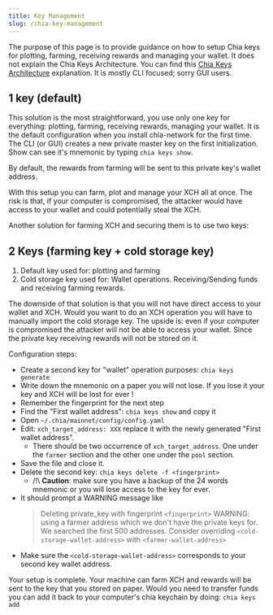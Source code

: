 ```yaml
---
title: Key Management
slug: /chia-key-management
---
```


The purpose of this page is to provide guidance on how to setup Chia keys for plotting, farming, receiving rewards and managing your wallet.
It does not explain the Chia Keys Architecture. You can find this [Chia Keys Architecture](/key-architecture) explanation.
It is mostly CLI focused; sorry GUI users.

## 1 key (default)

This solution is the most straightforward, you use only one key for everything: plotting, farming, receiving rewards, managing your wallet.
It is the default configuration when you install chia-network for the first time.
The CLI (or GUI) creates a new private master key on the first initialization. Show can see it's mnemonic by typing `chia keys show`.

By default, the rewards from farming will be sent to this private key's wallet address.

With this setup you can farm, plot and manage your XCH all at once.
The risk is that, if your computer is compromised, the attacker would have access to your wallet and could potentially steal the XCH.

Another solution for farming XCH and securing them is to use two keys:

## 2 Keys (farming key + cold storage key)

1. Default key used for: plotting and farming
1. Cold storage key used for: Wallet operations. Receiving/Sending funds and receiving farming rewards.

The downside of that solution is that you will not have direct access to your wallet and XCH. Would you want to do an XCH operation you will have to manually import the cold storage key. The upside is: even if your computer is compromised the attacker will not be able to access your wallet. Since the private key receiving rewards will not be stored on it.

Configuration steps:

- Create a second key for "wallet" operation purposes: `chia keys generate`
- Write down the mnemonic on a paper you will not lose. If you lose it your key and XCH will be lost for ever !
- Remember the fingerprint for the next step
- Find the "First wallet address": `chia keys show` and copy it
- Open `~/.chia/mainnet/config/config.yaml`
- Edit: `xch_target_address: XXX` replace it with the newly generated "First wallet address".
  - There should be two occurrence of `xch_target_address`. One under the `farmer` section and the other one under the `pool` section.
- Save the file and close it.
- Delete the second key: `chia keys delete -f <fingerprint>`
  - /!\ **Caution**: make sure you have a backup of the 24 words mnemonic or you will lose access to the key for ever.
- It should prompt a WARNING message like
  > Deleting private_key with fingerprint `<fingerprint>`
  > WARNING: using a farmer address which we don't have the private keys for. We searched the first 500 addresses. Consider overriding `<cold-storage-wallet-address>` with `<farmer-wallet-address>`
- Make sure the `<cold-storage-wallet-address>` corresponds to your second key wallet address.

Your setup is complete. Your machine can farm XCH and rewards will be sent to the key that you stored on paper.
Would you need to transfer funds you can add it back to your computer's chia keychain by doing: `chia keys add`
